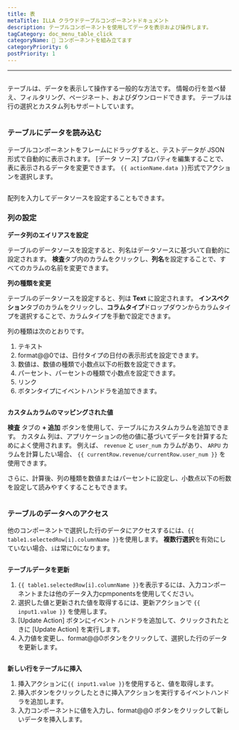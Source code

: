 ```yaml
---
title: 表
metaTitle: ILLA クラウドテーブルコンポーネントドキュメント
description: テーブルコンポーネントを使用してデータを表示および操作します。
tagCategory: doc_menu_table_click
categoryName: 🧬 コンポーネントを組み立てます
categoryPriority: 6
postPriority: 1
---
```


* * *

## <Heading hidden>テーブル</Heading>

テーブルは、データを表示して操作する一般的な方法です。 情報の行を並べ替え、フィルタリング、ページネート、およびダウンロードできます。 テーブルは行の選択とカスタム列もサポートしています。

<img
  src='https://cdn.illacloud.com/official-website/img/docs/assemble/table.png'
  alt=""
/>

### テーブルにデータを読み込む

テーブルコンポーネントをフレームにドラッグすると、テストデータが JSON 形式で自動的に表示されます。 [データ ソース] プロパティを編集することで、表に表示されるデータを変更できます。 `{{ actionName.data }}`形式でアクションを選択します。

<img
  src='https://cdn.illacloud.com/official-website/img/docs/assemble/table1.png'
  alt=""
/>

配列を入力してデータソースを設定することもできます。

### 列の設定

**データ列のエイリアスを設定**

テーブルのデータソースを設定すると、列名はデータソースに基づいて自動的に設定されます。 **検査**タブ内のカラムをクリックし、**列名**を設定することで、すべてのカラムの名前を変更できます。

**列の種類を変更**

テーブルのデータソースを設定すると、列は **Text** に設定されます。 **インスペクション**タブのカラムをクリックし、**コラムタイプ**ドロップダウンからカラムタイプを選択することで、カラムタイプを手動で設定できます。

列の種類は次のとおりです。

1.  テキスト
2.  format@@0では、日付タイプの日付の表示形式を設定できます。
3.  数値は、数値の種類で小数点以下の桁数を設定できます。
4.  パーセント、パーセントの種類で小数点を設定できます。
5.  リンク
6.  ボタンタイプにイベントハンドラを追加できます。

<img
  src='https://cdn.illacloud.com/official-website/img/docs/assemble/table2.png'
  alt=""
/>

**カスタムカラムのマッピングされた値**

**検査** タブの **+ 追加** ボタンを使用して、テーブルにカスタムカラムを追加できます。 カスタム 列は、アプリケーションの他の値に基づいてデータを計算するためによく使用されます。 例えば、 `revenue` と `user_num` カラムがあり、 `ARPU` カラムを計算したい場合、 `{{ currentRow.revenue/currentRow.user_num }}` を使用できます。

さらに、計算後、列の種類を数値またはパーセントに設定し、小数点以下の桁数を設定して読みやすくすることもできます。

<img
  src='https://cdn.illacloud.com/official-website/img/docs/assemble/table3.png'
  alt=""
/>

### テーブルのデータへのアクセス

他のコンポーネントで選択した行のデータにアクセスするには、`{{ table1.selectedRow[i].columnName }}`を使用します。 **複数行選択**を有効にしていない場合、`i`は常に0になります。

<img
  src='https://cdn.illacloud.com/official-website/img/docs/assemble/table4.png'
  alt=""
/>

**テーブルデータを更新**

1.  `{{ table1.selectedRow[i].columnName }}`を表示するには、入力コンポーネントまたは他のデータ入力cpmponentsを使用してください。
2.  選択した値と更新された値を取得するには、更新アクションで `{{ input1.value }}` を使用します。
3.  [Update Action] ボタンにイベント ハンドラを追加して、クリックされたときに [Update Action] を実行します。
4.  入力値を変更し、format@@0ボタンをクリックして、選択した行のデータを更新します。

<img
  src='https://cdn.illacloud.com/official-website/img/docs/assemble/table5.png'
  alt=""
/>

**新しい行をテーブルに挿入**

1.  挿入アクションに`{{ input1.value }}`を使用すると、値を取得します。
2.  挿入ボタンをクリックしたときに挿入アクションを実行するイベントハンドラを追加します。
3.  入力コンポーネントに値を入力し、format@@0 ボタンをクリックして新しいデータを挿入します。

<img
  src='https://cdn.illacloud.com/official-website/img/docs/assemble/table6.png'
  alt=""
/>
